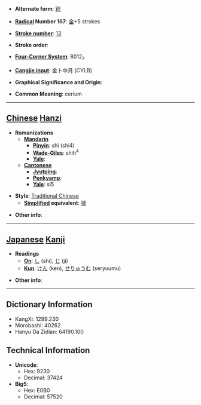 * '''Alternate form''': [[铈]]

* '''[[Wiktionary:Chinese radical index| Radical]] Number 167''': [[Wiktionary:Chinese radical index 金|金]]+5 strokes

* '''[[Wiktionary:Chinese total strokes index|Stroke number]]''': [[Wiktionary:Chinese total strokes index 13|13]]

* '''Stroke order''': 

* '''[[Wiktionary:Chinese four corner index|Four-Corner System]]''': 8012<sub>7</sub>

* '''[[Wiktionary:Chinese Cangjie index|Cangjie input]]''': 金卜中月 (CYLB)

* '''Graphical Significance and Origin''': 

* '''Common Meaning''': cerium

----

== [[Chinese]] [[Hanzi]] ==

* '''Romanizations'''
** '''[[Mandarin]]'''
*** '''[[Pinyin]]''': shì (shi4)
*** '''[[Wade-Giles]]''': shih<sup>4</sup>
*** '''[[Yale]]''': 
** '''[[Cantonese]]'''
*** '''[[Jyutping]]''':
*** '''[[Penkyamp]]''': 
*** '''[[Yale]]''': si5

* '''Style''': [[Traditional Chinese]] 
** '''[[Simplified Chinese|Simplified]] equivalent''': [[铈]]

* '''Other info''': 

----

== [[Japanese]] [[Kanji]] ==

* '''Readings'''
** '''[[On]]''': [[し]] (shi), [[じ]] (ji)
** '''[[Kun]]''': [[けん]] (ken), [[せりゅうむ]] (seryuumu)

* '''Other info''':  

----

== Dictionary Information ==

* KangXi: 1299.230
* Morobashi: 40262
* Hanyu Da Zidian: 64190.100

== Technical Information ==

* '''Unicode''':
** Hex: 9230
** Decimal: 37424
* '''Big5''':
** Hex: E0B0
** Decimal: 57520